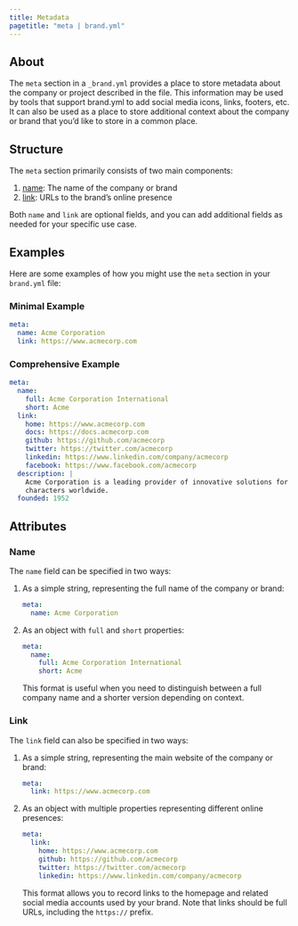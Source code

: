 ```yaml
---
title: Metadata
pagetitle: "meta | brand.yml"
---
```


## About

The `meta` section in a `_brand.yml` provides a place to store metadata about the company or project described in the file.
This information may be used by tools that support brand.yml to add social media icons, links, footers, etc.
It can also be used as a place to store additional context about the company or brand that you'd like to store in a common place.

## Structure

The `meta` section primarily consists of two main components:

1.  [name](#name): The name of the company or brand
2.  [link](#link): URLs to the brand's online presence

Both `name` and `link` are optional fields, and you can add additional fields as needed for your specific use case.

## Examples

Here are some examples of how you might use the `meta` section in your `brand.yml` file:

### Minimal Example

``` .yaml
meta:
  name: Acme Corporation
  link: https://www.acmecorp.com
```

### Comprehensive Example

``` .yaml
meta:
  name:
    full: Acme Corporation International
    short: Acme
  link:
    home: https://www.acmecorp.com
    docs: https://docs.acmecorp.com
    github: https://github.com/acmecorp
    twitter: https://twitter.com/acmecorp
    linkedin: https://www.linkedin.com/company/acmecorp
    facebook: https://www.facebook.com/acmecorp
  description: |
    Acme Corporation is a leading provider of innovative solutions for cartoon
    characters worldwide.
  founded: 1952
```

## Attributes

### Name {#name}

The `name` field can be specified in two ways:

1.  As a simple string, representing the full name of the company or brand:

    ``` .yaml
    meta:
      name: Acme Corporation
    ```

2.  As an object with `full` and `short` properties:

    ``` .yaml
    meta:
      name:
        full: Acme Corporation International
        short: Acme
    ```

    This format is useful when you need to distinguish between a full company name and a shorter version depending on context.

### Link {#link}

The `link` field can also be specified in two ways:

1.  As a simple string, representing the main website of the company or brand:

    ``` .yaml
    meta:
      link: https://www.acmecorp.com
    ```

2.  As an object with multiple properties representing different online presences:

    ``` .yaml
    meta:
      link:
        home: https://www.acmecorp.com
        github: https://github.com/acmecorp
        twitter: https://twitter.com/acmecorp
        linkedin: https://www.linkedin.com/company/acmecorp
    ```

    This format allows you to record links to the homepage and related social media accounts used by your brand.
    Note that links should be full URLs, including the `https://` prefix.

